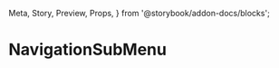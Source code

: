   Meta,
  Story,
  Preview,
  Props,
} from '@storybook/addon-docs/blocks';

<Meta
  title="Admin|NavigationSubMenu"
  component={NavigationSubMenu}
/>

# NavigationSubMenu

<Preview>
  <Story name="With deeply nested pages">
    <Location initialPath="/">
      <Viewport>
        <NavigationSubMenu items={extendedMenuItems} />
      </Viewport>
      <LocationDebugger />
    </Location>
  </Story>
</Preview>
